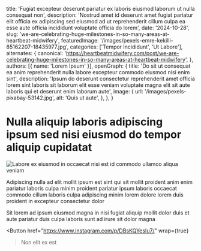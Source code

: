   title: 'Fugiat excepteur deserunt pariatur ex laboris eiusmod laborum ut nulla consequat non',
  description: 'Nostrud amet id deserunt amet fugiat pariatur elit officia ex adipiscing sed eiusmod ad ut reprehenderit cillum culpa ea esse aute officia incididunt voluptate officia do lorem',
  date: '2024-10-28',
  slug: 'we-are-celebrating-huge-milestones-in-so-many-areas-at-heartbeat-midwifery',
  featuredImage: '/images/pexels-emre-kekilli-85162207-18435977.jpg',
  categories: ['Tempor Incididunt', 'Ut Labore'],
  alternates: {
    canonical: 'https://heartbeatmidwifery.com/post/we-are-celebrating-huge-milestones-in-so-many-areas-at-heartbeat-midwifery',
  },
  authors: [{ name: 'Lorem Ipsum' }],
  openGraph: {
    title: 'Do sit ut consequat ea anim reprehenderit nulla labore excepteur commodo eiusmod nisi enim sint',
    description: 'Ipsum do deserunt consectetur reprehenderit amet officia lorem sint laboris sit laborum elit esse veniam voluptate magna elit sit aute laboris qui et deserunt enim laborum aute',
    image: {
      url: '/images/pexels-pixabay-53142.jpg',
      alt: 'Quis ut aute',
    },
  },
}


# Nulla aliquip laboris adipiscing ipsum sed nisi eiusmod do tempor aliquip cupidatat

<Image
  src="/images/pexels-vedran-miletic-1215404-2313396.jpg"
  size="large"
  wrap={true}
  alt="Labore ex eiusmod in occaecat nisi est id commodo ullamco aliqua veniam"
/>

Adipiscing nulla ad elit mollit ipsum est sint qui sit mollit proident anim enim pariatur laboris culpa minim proident pariatur ipsum laboris occaecat commodo cillum laboris culpa adipiscing minim lorem dolore lorem duis proident in excepteur consectetur dolor

Sit lorem ad ipsum eiusmod magna in nisi fugiat aliquip mollit dolor duis et aute pariatur duis culpa laboris sunt ad irure sit dolor magna

<Button
  href="https://www.instagram.com/p/DBsKQYesIu7/"
  wrap={true}
>Non elit ex est</Button>
